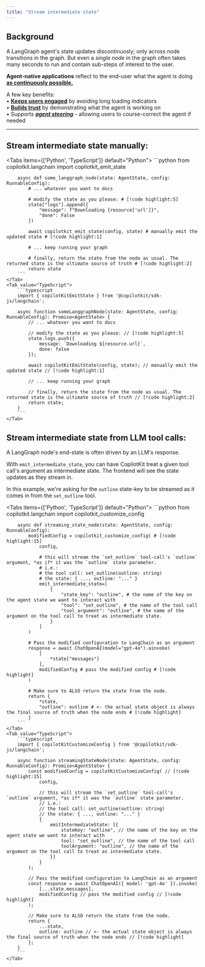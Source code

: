 ```yaml
---
title: "Stream intermediate state"
---
```



## Background

A LangGraph agent's state updates discontinuosly; only across node transitions in the graph.
But even a _single node_ in the graph often takes many seconds to run and contain sub-steps of interest to the user.

**Agent-native applications** reflect to the end-user what the agent is doing **<u>as continuously possible.</u>**

A few key benefits:<br/>
• **<u>Keeps users engaged</u>** by avoiding long loading indicators<br/>
• **<u>Builds trust</u>** by demonstrating what the agent is working on<br/>
• Supports [**_agent steering_**](/coagents/advanced/agent-steering) - allowing users to course-correct the agent if needed<br/>

---


## Stream intermediate state manually:

<Tabs items={['Python', 'TypeScript']} default="Python">
    <Tab value="Python">
        ```python
        from copilotkit.langchain import copilotkit_emit_state

        async def some_langgraph_node(state: AgentState, config: RunnableConfig):
            # ... whatever you want to docs

            # modify the state as you please: # [!code highlight:5]
            state["logs"].append({
                "message": f"Downloading {resource['url']}",
                "done": False
            })

            await copilotkit_emit_state(config, state) # manually emit the updated state # [!code highlight:1]

            # ... keep running your graph

            # finally, return the state from the node as usual. The returned state is the ultimate source of truth # [!code highlight:2]
            return state
        ```
    </Tab>
    <Tab value="TypeScript">
        ```typescript
        import { copilotKitEmitState } from '@copilotkit/sdk-js/langchain';

        async function someLanggraphNode(state: AgentState, config: RunnableConfig): Promise<AgentState> {
            // ... whatever you want to docs

            // modify the state as you please: // [!code highlight:5]
            state.logs.push({
                message: `Downloading ${resource.url}`,
                done: false
            });

            await copilotKitEmitState(config, state); // manually emit the updated state // [!code highlight:1]

            // ... keep running your graph

            // finally, return the state from the node as usual. The returned state is the ultimate source of truth // [!code highlight:2]
            return state;
        }
        ```
    </Tab>
</Tabs>


## Stream intermediate state from LLM tool calls:

A LangGraph node's end-state is often driven by an LLM's response.

With `emit_intermediate_state`, you can have CopilotKit treat a given tool call's argument as intermediate state.
The frontend will see the state updates as they stream in.

In this example, we're asking for the `outline` state-key to be streamed as it comes in from the `set_outline` tool.

<Tabs items={['Python', 'TypeScript']} default="Python">
    <Tab value="Python">
        ```python
        from copilotkit.langchain import copilotkit_customize_config

        async def streaming_state_node(state: AgentState, config: RunnableConfig):
            modifiedConfig = copilotkit_customize_config( # [!code highlight:15]
                config,

                # this will stream the `set_outline` tool-call's `outline` argument, *as if* it was the `outline` state parameter.
                # i.e.:
                # the tool call: set_outline(outline: string)
                # the state: { ..., outline: "..." }
                emit_intermediate_state=[
                    {
                        "state_key": "outline", # the name of the key on the agent state we want to interact with
                        "tool": "set_outline", # the name of the tool call
                        "tool_argument": "outline", # the name of the argument on the tool call to treat as intermediate state.
                    }
                ]
            )

            # Pass the modified configuration to LangChain as an argument
            response = await ChatOpenAI(model="gpt-4o").ainvoke(
                [
                    *state["messages"]
                ],
                modifiedConfig # pass the modified config # [!code highlight]
            )

            # Make sure to ALSO return the state from the node.
            return {
                *state,
                "outline": outline # <- the actual state object is always the final source of truth when the node ends # [!code highlight]
            }
        ```
    </Tab>
    <Tab value="TypeScript">
        ```typescript
        import { copilotKitCustomizeConfig } from '@copilotkit/sdk-js/langchain';

        async function streamingStateNode(state: AgentState, config: RunnableConfig): Promise<AgentState> {
            const modifiedConfig = copilotKitCustomizeConfig( // [!code highlight:15]
                config,

                // this will stream the `set_outline` tool-call's `outline` argument, *as if* it was the `outline` state parameter.
                // i.e.:
                // the tool call: set_outline(outline: string)
                // the state: { ..., outline: "..." }
                {
                    emitIntermediateState: [{
                        stateKey: "outline", // the name of the key on the agent state we want to interact with
                        tool: "set_outline", // the name of the tool call
                        toolArgument: "outline", // the name of the argument on the tool call to treat as intermediate state.
                    }]
                }
            );

            // Pass the modified configuration to LangChain as an argument
            const response = await ChatOpenAI({ model: 'gpt-4o' }).invoke(
                [...state.messages],
                modifiedConfig // pass the modified config // [!code highlight]
            );

            // Make sure to ALSO return the state from the node.
            return {
                ...state,
                outline: outline // <- the actual state object is always the final source of truth when the node ends // [!code highlight]
            };
        }
        ```
    </Tab>
</Tabs>


<CoAgentsEnterpriseCTA />
